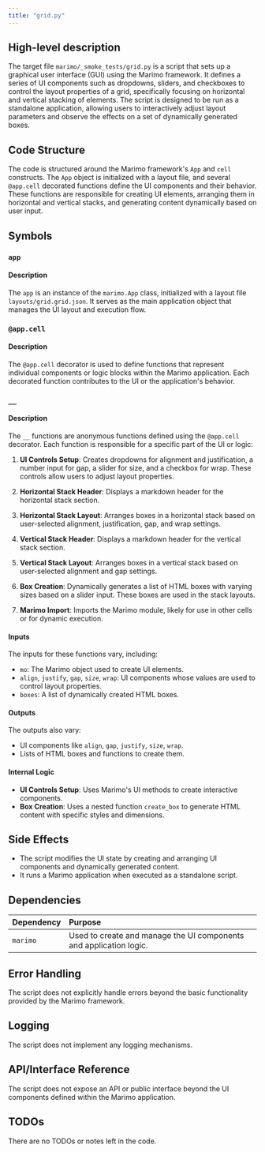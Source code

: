 ```yaml
---
title: "grid.py"
---
```


## High-level description

The target file `marimo/_smoke_tests/grid.py` is a script that sets up a graphical user interface (GUI) using the Marimo framework. It defines a series of UI components such as dropdowns, sliders, and checkboxes to control the layout properties of a grid, specifically focusing on horizontal and vertical stacking of elements. The script is designed to be run as a standalone application, allowing users to interactively adjust layout parameters and observe the effects on a set of dynamically generated boxes.

## Code Structure

The code is structured around the Marimo framework's `App` and `cell` constructs. The `App` object is initialized with a layout file, and several `@app.cell` decorated functions define the UI components and their behavior. These functions are responsible for creating UI elements, arranging them in horizontal and vertical stacks, and generating content dynamically based on user input.

## Symbols

### `app`
#### Description
The `app` is an instance of the `marimo.App` class, initialized with a layout file `layouts/grid.grid.json`. It serves as the main application object that manages the UI layout and execution flow.

### `@app.cell`
#### Description
The `@app.cell` decorator is used to define functions that represent individual components or logic blocks within the Marimo application. Each decorated function contributes to the UI or the application's behavior.

### `__`
#### Description
The `__` functions are anonymous functions defined using the `@app.cell` decorator. Each function is responsible for a specific part of the UI or logic:

1. **UI Controls Setup**: Creates dropdowns for alignment and justification, a number input for gap, a slider for size, and a checkbox for wrap. These controls allow users to adjust layout properties.
   
2. **Horizontal Stack Header**: Displays a markdown header for the horizontal stack section.

3. **Horizontal Stack Layout**: Arranges boxes in a horizontal stack based on user-selected alignment, justification, gap, and wrap settings.

4. **Vertical Stack Header**: Displays a markdown header for the vertical stack section.

5. **Vertical Stack Layout**: Arranges boxes in a vertical stack based on user-selected alignment and gap settings.

6. **Box Creation**: Dynamically generates a list of HTML boxes with varying sizes based on a slider input. These boxes are used in the stack layouts.

7. **Marimo Import**: Imports the Marimo module, likely for use in other cells or for dynamic execution.

#### Inputs
The inputs for these functions vary, including:
- `mo`: The Marimo object used to create UI elements.
- `align`, `justify`, `gap`, `size`, `wrap`: UI components whose values are used to control layout properties.
- `boxes`: A list of dynamically created HTML boxes.

#### Outputs
The outputs also vary:
- UI components like `align`, `gap`, `justify`, `size`, `wrap`.
- Lists of HTML boxes and functions to create them.

#### Internal Logic
- **UI Controls Setup**: Uses Marimo's UI methods to create interactive components.
- **Box Creation**: Uses a nested function `create_box` to generate HTML content with specific styles and dimensions.

## Side Effects

- The script modifies the UI state by creating and arranging UI components and dynamically generated content.
- It runs a Marimo application when executed as a standalone script.

## Dependencies

| Dependency | Purpose |
|:-----------|:--------|
| `marimo`   | Used to create and manage the UI components and application logic. |

## Error Handling

The script does not explicitly handle errors beyond the basic functionality provided by the Marimo framework.

## Logging

The script does not implement any logging mechanisms.

## API/Interface Reference

The script does not expose an API or public interface beyond the UI components defined within the Marimo application.

## TODOs

There are no TODOs or notes left in the code.